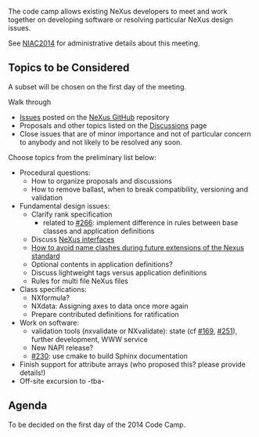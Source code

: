 The code camp allows existing NeXus developers to meet and work together on developing software or resolving particular NeXus design issues. 

See [[NIAC2014]] for administrative details about this meeting.

== Topics to be Considered ==

A subset will be chosen on the first day of the meeting.

Walk through
* [https://github.com/nexusformat/definitions/issues Issues] posted on the [https://github.com/nexusformat NeXus GitHub] repository
* Proposals and other topics listed on the [[Discussions]] page
* Close issues that are of minor importance and not of particular concern to anybody and not likely to be resolved any soon.

Choose topics from the preliminary list below:
* Procedural questions:
** How to organize proposals and discussions
** How to remove ballast, when to break compatibility, versioning and validation
* Fundamental design issues:
** Clarify rank specification
*** related to [https://github.com/nexusformat/definitions/issues/266 #266]: implement difference in rules between base classes and application definitions
** Discuss [[Objects or Interfaces|NeXus interfaces]]
** [[How to avoid name clashes during future extensions of the Nexus standard]]
** Optional contents in application definitions?
** Discuss lightweight tags versus application definitions
** Rules for multi file NeXus files
* Class specifications:
** NXformula?
** NXdata: Assigning axes to data once more again
** Prepare contributed definitions for ratification
* Work on software:
** validation tools (nxvalidate or NXvalidate): state (cf [https://github.com/nexusformat/definitions/issues/169 #169], [https://github.com/nexusformat/definitions/issues/251 #251]), further development, WWW service
** New NAPI release?
** [https://github.com/nexusformat/definitions/issues/230 #230]: use cmake to build Sphinx documentation
* Finish support for attribute arrays (who proposed this? please provide details!)
* Off-site excursion to -tba-

== Agenda ==

To be decided on the first day of the 2014 Code Camp.